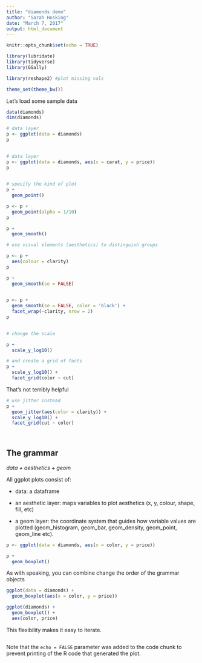 ```yaml
---
title: "diamonds demo"
author: "Sarah Hosking"
date: "March 7, 2017"
output: html_document
---
```


```r
knitr::opts_chunk$set(echo = TRUE)

library(lubridate)
library(tidyverse)
library(GGally)

library(reshape2) #plot missing vals

theme_set(theme_bw())

```

Let's load some sample data

```r

data(diamonds)
dim(diamonds)
```

```r

# data layer
p <- ggplot(data = diamonds)
p
  
```

```r

# data layer
p <- ggplot(data = diamonds, aes(x = carat, y = price))
p
  
```




```r

# specify the kind of plot
p + 
  geom_point()

```

```r
p <- p + 
  geom_point(alpha = 1/10)
p


```


```r

p + 
  geom_smooth()

```


```r

# use visual elements (aesthetics) to distinguish groups

p <- p + 
  aes(colour = clarity)
p


```

```r

p + 
  geom_smooth(se = FALSE)
  


```

```r
p <- p + 
  geom_smooth(se = FALSE, color = 'black') + 
  facet_wrap(~clarity, nrow = 2)
p
  
```



```r

# change the scale

p + 
  scale_y_log10()

```


```r

# and create a grid of facts
p + 
  scale_y_log10() +
  facet_grid(color ~ cut)

```

That's not terribly helpful

```r

# use jitter instead
p +
  geom_jitter(aes(color = clarity)) +
  scale_y_log10() + 
  facet_grid(cut ~ color)
  
  

```




## The grammar

*data + aesthetics + geom*

All ggplot plots consist of:

* data: a dataframe

* an aesthetic layer: maps variables to plot aesthetics (x, y, colour, shape, fill, etc)

* a geom layer: the coordinate system that guides how variable values are plotted (geom_histogram, geom_bar, geom_density, geom_point, geom_line etc).



```r

p <- ggplot(data = diamonds, aes(x = color, y = price))

p + 
  geom_boxplot()


```

As with speaking, you can combine change the order of the grammar objects

```r

ggplot(data = diamonds) + 
  geom_boxplot(aes(x = color, y = price))

```

```r

ggplot(diamonds) +
  geom_boxplot() +
  aes(color, price)

```


This flexibility makes it easy to iterate.


```r
```

Note that the `echo = FALSE` parameter was added to the code chunk to prevent printing of the R code that generated the plot.

